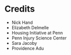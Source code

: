 # Credits 
<ul>
  <li> Nick Hand </li>
  <li> Elizabeth Delmelle</li>
  <li> Housing Initiative at Penn  </li>
  <li> Penn Injury Science Center  </li>
  <li> Sara Jacoby </li>
  <li> Providence Adu </li> 
  
</ul>
